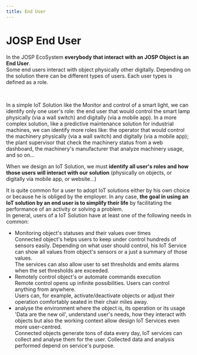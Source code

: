 ```yaml
---
title: End User
---
```

# JOSP End User


<WhatIntro
logo_path="/docs/img/icons/End_User_Icon_250.png">

In the JOSP EcoSystem **everybody that interact with an JOSP Object is an End User**.<br/>
Some end users interact with object physically other digitally.
Depending on the solution there can be different types of users.
Each user types is defined as a role.

</WhatIntro>
<br/>

In a simple IoT Solution like the Monitor and control of a smart light, we can identify only one user's role: the end user that would control the smart lamp physically (via a wall switch) and digitally (via a mobile app).
In a more complex solution, like a predictive maintenance solution for industrial machines, we can identify more roles like: the operator that would control the machinery physically (via a wall switch) and digitally (via a mobile app); the plant supervisor that check the machinery status from a web dashboard, the machinery's manufacturer that analyze machinery usage, and so on...

When we design an IoT Solution, we must **identify all user's roles and how those users will interact with our solution** (physically on objects, or digitally via mobile app, or website...)

It is quite common for a user to adopt IoT solutions either by his own choice or because he is obliged by the employer.
In any case, **the goal in using an IoT solution by an end user is to simplify their life** by facilitating the performance of an activity or solving a problem.<br/>
In general, users of a IoT Solution have at least one of the following needs in common:

* Monitoring object's statuses and their values over times<br/>
  Connected object's helps users to keep under control hundreds of sensors easily.
  Depending on what user should control, his IoT Service can show all values from object's sensors or a just a summary of those values.<br/>
  The services can also allow user to set thresholds and emits alarms when the set thresholds are exceeded.
* Remotely control object's or automate commands execution<br/>
  Remote control opens up infinite possibilities. Users can control anything from anywhere.<br/>
  Users can, for example, activate/deactivate objects or adjust their operation comfortably seated in their chair miles away.
* analyse the environment where the object is, its operation or its usage<br/>
  'Data are the new oil', understand user's needs, how they interact with objects but also the working context allow design IoT Services even more user-centred.<br/>
  Connected objects generate tons of data every day, IoT services can collect and analyse them for the user.
  Collected data and analysis performed depend on service's purpose.
